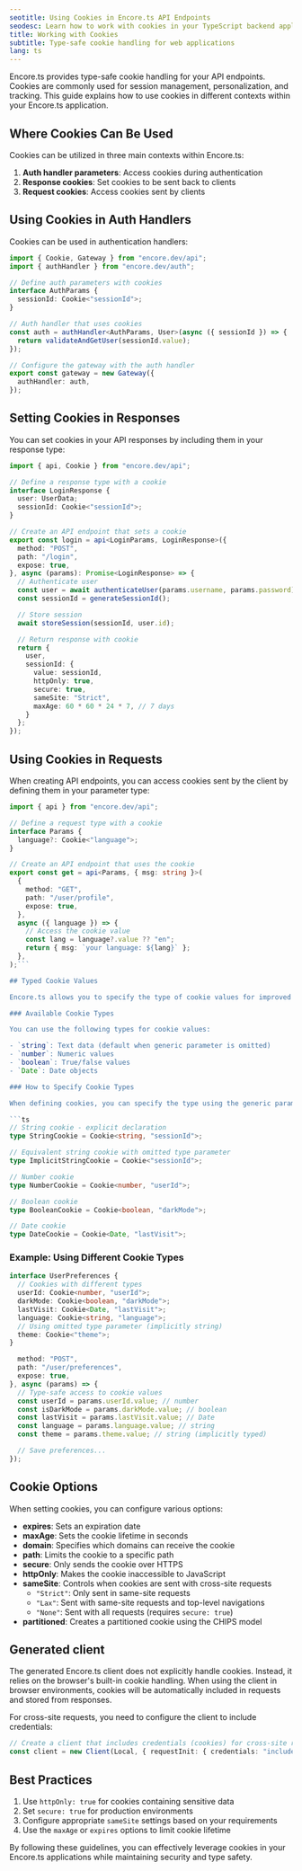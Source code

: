 ```yaml
---
seotitle: Using Cookies in Encore.ts API Endpoints
seodesc: Learn how to work with cookies in your TypeScript backend applications built with Encore.ts
title: Working with Cookies
subtitle: Type-safe cookie handling for web applications
lang: ts
---
```


Encore.ts provides type-safe cookie handling for your API endpoints. Cookies are commonly used for session management, personalization, and tracking. This guide explains how to use cookies in different contexts within your Encore.ts application.

## Where Cookies Can Be Used

Cookies can be utilized in three main contexts within Encore.ts:

1. **Auth handler parameters**: Access cookies during authentication
2. **Response cookies**: Set cookies to be sent back to clients
3. **Request cookies**: Access cookies sent by clients

## Using Cookies in Auth Handlers

Cookies can be used in authentication handlers:

```ts
import { Cookie, Gateway } from "encore.dev/api";
import { authHandler } from "encore.dev/auth";

// Define auth parameters with cookies
interface AuthParams {
  sessionId: Cookie<"sessionId">;
}

// Auth handler that uses cookies
const auth = authHandler<AuthParams, User>(async ({ sessionId }) => {
  return validateAndGetUser(sessionId.value);
});

// Configure the gateway with the auth handler
export const gateway = new Gateway({
  authHandler: auth,
});
```

## Setting Cookies in Responses

You can set cookies in your API responses by including them in your response type:

```ts
import { api, Cookie } from "encore.dev/api";

// Define a response type with a cookie
interface LoginResponse {
  user: UserData;
  sessionId: Cookie<"sessionId">;
}

// Create an API endpoint that sets a cookie
export const login = api<LoginParams, LoginResponse>({
  method: "POST",
  path: "/login",
  expose: true,
}, async (params): Promise<LoginResponse> => {
  // Authenticate user
  const user = await authenticateUser(params.username, params.password);
  const sessionId = generateSessionId();

  // Store session
  await storeSession(sessionId, user.id);

  // Return response with cookie
  return {
    user,
    sessionId: {
      value: sessionId,
      httpOnly: true,
      secure: true,
      sameSite: "Strict",
      maxAge: 60 * 60 * 24 * 7, // 7 days
    }
  };
});
```

## Using Cookies in Requests

When creating API endpoints, you can access cookies sent by the client by defining them in your parameter type:

```ts
import { api } from "encore.dev/api";

// Define a request type with a cookie
interface Params {
  language?: Cookie<"language">;
}

// Create an API endpoint that uses the cookie
export const get = api<Params, { msg: string }>(
  {
    method: "GET",
    path: "/user/profile",
    expose: true,
  },
  async ({ language }) => {
    // Access the cookie value
    const lang = language?.value ?? "en";
    return { msg: `your language: ${lang}` };
  },
);```

## Typed Cookie Values

Encore.ts allows you to specify the type of cookie values for improved type safety. By default, cookie values are strings, but you can define cookies with different data types. If you omit the type parameter, Encore.ts will automatically use `string` as the type.

### Available Cookie Types

You can use the following types for cookie values:

- `string`: Text data (default when generic parameter is omitted)
- `number`: Numeric values
- `boolean`: True/false values
- `Date`: Date objects

### How to Specify Cookie Types

When defining cookies, you can specify the type using the generic parameter:

```ts
// String cookie - explicit declaration
type StringCookie = Cookie<string, "sessionId">;

// Equivalent string cookie with omitted type parameter
type ImplicitStringCookie = Cookie<"sessionId">;

// Number cookie
type NumberCookie = Cookie<number, "userId">;

// Boolean cookie
type BooleanCookie = Cookie<boolean, "darkMode">;

// Date cookie
type DateCookie = Cookie<Date, "lastVisit">;
```

### Example: Using Different Cookie Types

```ts
interface UserPreferences {
  // Cookies with different types
  userId: Cookie<number, "userId">;
  darkMode: Cookie<boolean, "darkMode">;
  lastVisit: Cookie<Date, "lastVisit">;
  language: Cookie<string, "language">;
  // Using omitted type parameter (implicitly string)
  theme: Cookie<"theme">;
}

  method: "POST",
  path: "/user/preferences",
  expose: true,
}, async (params) => {
  // Type-safe access to cookie values
  const userId = params.userId.value; // number
  const isDarkMode = params.darkMode.value; // boolean
  const lastVisit = params.lastVisit.value; // Date
  const language = params.language.value; // string
  const theme = params.theme.value; // string (implicitly typed)

  // Save preferences...
});
```

## Cookie Options

When setting cookies, you can configure various options:

- **expires**: Sets an expiration date
- **maxAge**: Sets the cookie lifetime in seconds
- **domain**: Specifies which domains can receive the cookie
- **path**: Limits the cookie to a specific path
- **secure**: Only sends the cookie over HTTPS
- **httpOnly**: Makes the cookie inaccessible to JavaScript
- **sameSite**: Controls when cookies are sent with cross-site requests
  - `"Strict"`: Only sent in same-site requests
  - `"Lax"`: Sent with same-site requests and top-level navigations
  - `"None"`: Sent with all requests (requires `secure: true`)
- **partitioned**: Creates a partitioned cookie using the CHIPS model

## Generated client

The generated Encore.ts client does not explicitly handle cookies. Instead, it relies on the browser's built-in cookie handling. When using the client in browser environments, cookies will be automatically included in requests and stored from responses.

For cross-site requests, you need to configure the client to include credentials:

```ts
// Create a client that includes credentials (cookies) for cross-site requests
const client = new Client(Local, { requestInit: { credentials: "include" } });
```

## Best Practices

1. Use `httpOnly: true` for cookies containing sensitive data
2. Set `secure: true` for production environments
3. Configure appropriate `sameSite` settings based on your requirements
4. Use the `maxAge` or `expires` options to limit cookie lifetime

By following these guidelines, you can effectively leverage cookies in your Encore.ts applications while maintaining security and type safety.

